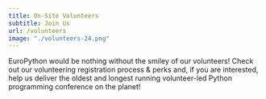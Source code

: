 ```yaml
---
title: On-Site Volunteers
subtitle: Join Us
url: /volunteers
image: "./volunteers-24.png"
---
```


EuroPython would be nothing without the smiley of our volunteers!
Check out our volunteering registration process & perks and, if you
are interested, help us deliver the oldest and longest running volunteer-led
Python programming conference on the planet!
